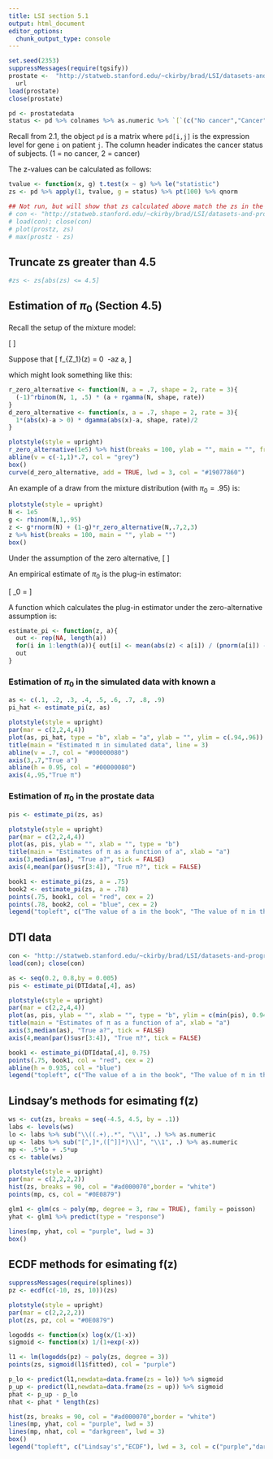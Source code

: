 ```yaml
---
title: LSI section 5.1
output: html_document
editor_options: 
  chunk_output_type: console
---
```


```r
set.seed(2353)
suppressMessages(require(tgsify))
prostate <-  "http://statweb.stanford.edu/~ckirby/brad/LSI/datasets-and-programs/data/prostatedata.RData" %>% 
  url  
load(prostate)
close(prostate)

pd <- prostatedata
status <- pd %>% colnames %>% as.numeric %>% `[`(c("No cancer","Cancer"), .)
```

Recall from 2.1, the object `pd` is a matrix where `pd[i,j]` is the expression level for gene `i` on patient `j`.  The column header indicates the cancer status of subjects.  (1 = no cancer, 2 = cancer)

The z-values can be calculated as follows:
```r
tvalue <- function(x, g) t.test(x ~ g) %>% le("statistic")
zs <- pd %>% apply(1, tvalue, g = status) %>% pt(100) %>% qnorm

## Not run, but will show that zs calculated above match the zs in the book
# con <- "http://statweb.stanford.edu/~ckirby/brad/LSI/datasets-and-programs/data/prostz.RData" %>% url
# load(con); close(con)
# plot(prostz, zs)
# max(prostz - zs)
```

## Truncate zs greater than 4.5

```r
#zs <- zs[abs(zs) <= 4.5]
```


## Estimation of $\pi_0$ (Section 4.5)

Recall the setup of the mixture model:

\[
\begin{align*}
\text{Let }\ Z &= G_0\cdot Z_0 + (1-G_0)Z_1 \\
\ \\
\text{where }\ Z_0 &\sim N(0,1)\\
Z_1 &\sim \text{alternative distribution}\\
G_0 &\sim BIN(1, \pi_0)\\
\end{align*}
\]

Suppose that 
\[
f_{Z_1}(z) = 0\ \text{ for }\ -a\leq z \leq a,
\]

which might look something like this:

```r
r_zero_alternative <- function(N, a = .7, shape = 2, rate = 3){
  (-1)^rbinom(N, 1, .5) * (a + rgamma(N, shape, rate))
}
d_zero_alternative <- function(x, a = .7, shape = 2, rate = 3){
  1*(abs(x)-a > 0) * dgamma(abs(x)-a, shape, rate)/2
}

plotstyle(style = upright)
r_zero_alternative(1e5) %>% hist(breaks = 100, ylab = "", main = "", freq = FALSE)
abline(v = c(-1,1)*.7, col = "grey")
box()
curve(d_zero_alternative, add = TRUE, lwd = 3, col = "#19077860")
```

An example of a draw from the mixture distribution (with $\pi_0 = .95$) is:

```r
plotstyle(style = upright)
N <- 1e5
g <- rbinom(N,1,.95)
z <- g*rnorm(N) + (1-g)*r_zero_alternative(N,.7,2,3)
z %>% hist(breaks = 100, main = "", ylab = "")
box()
```

Under the assumption of the zero alternative, 
\[
\begin{align*}
P(-a\leq Z \leq a) &= \sum_{i=0}^1 P(G = i)\,P(-a\leq Z \leq a | G = i)\\
&=P(G = 0)\,P(-a\leq Z \leq a | G = i) + P(G = 0)\,P(-a\leq Z \leq a | G = 1)\\
&=\pi_0 \cdot [\Phi(a)-\Phi(-a)] + (1-\pi_0)\cdot 0 \\
&=\pi_0 \cdot [\Phi(a)-\Phi(-a)] \\
\ \\
\text{And }\ \pi_0 &= \frac{P(-a\leq Z \leq a)}{\Phi(a)-\Phi(-a)}
\end{align*}
\]

An empirical estimate of $\pi_0$ is the plug-in estimator:

\[
\hat{\pi}_0 = \frac{\frac{1}{N}\sum{I(|z_i| < a)}}{\Phi(a)-\Phi(-a)}
\]

A function which calculates the plug-in estimator under the zero-alternative assumption is: 

```r
estimate_pi <- function(z, a){
  out <- rep(NA, length(a))
  for(i in 1:length(a)){ out[i] <- mean(abs(z) < a[i]) / (pnorm(a[i]) - pnorm(-a[i])) }
  out
}
```

### Estimation of $\pi_0$ in the simulated data with known a
```r
as <- c(.1, .2, .3, .4, .5, .6, .7, .8, .9)
pi_hat <- estimate_pi(z, as)

plotstyle(style = upright)
par(mar = c(2,2,4,4))
plot(as, pi_hat, type = "b", xlab = "a", ylab = "", ylim = c(.94,.96))
title(main = "Estimated π in simulated data", line = 3)
abline(v = .7, col = "#00000080")
axis(3,.7,"True a")
abline(h = 0.95, col = "#00000080")
axis(4,.95,"True π")
```

### Estimation of $\pi_0$ in the prostate data

```r
pis <- estimate_pi(zs, as)

plotstyle(style = upright)
par(mar = c(2,2,4,4))
plot(as, pis, ylab = "", xlab = "", type = "b")
title(main = "Estimates of π as a function of a", xlab = "a")
axis(3,median(as), "True a?", tick = FALSE)
axis(4,mean(par()$usr[3:4]), "True π?", tick = FALSE)

book1 <- estimate_pi(zs, a = .75)
book2 <- estimate_pi(zs, a = .78)
points(.75, book1, col = "red", cex = 2)
points(.78, book2, col = "blue", cex = 2)
legend("topleft", c("The value of a in the book", "The value of π in the book"), col = c("red","blue"), pch = 16, bty = "n")
```

## DTI data

```r
con <- "http://statweb.stanford.edu/~ckirby/brad/LSI/datasets-and-programs/data/DTIdata.RData" %>% url
load(con); close(con)

as <- seq(0.2, 0.8,by = 0.005)
pis <- estimate_pi(DTIdata[,4], as)

plotstyle(style = upright)
par(mar = c(2,2,4,4))
plot(as, pis, ylab = "", xlab = "", type = "b", ylim = c(min(pis), 0.94))
title(main = "Estimates of π as a function of a", xlab = "a")
axis(3,median(as), "True a?", tick = FALSE)
axis(4,mean(par()$usr[3:4]), "True π?", tick = FALSE)

book1 <- estimate_pi(DTIdata[,4], 0.75)
points(.75, book1, col = "red", cex = 2)
abline(h = 0.935, col = "blue")
legend("topleft", c("The value of a in the book", "The value of π in the book?"), col = c("red","blue"), pch = 16, bty = "n")
```

## Lindsay's methods for esimating f(z)

```r
ws <- cut(zs, breaks = seq(-4.5, 4.5, by = .1))
labs <- levels(ws)
lo <- labs %>% sub("\\((.+),.*", "\\1", .) %>% as.numeric
up <- labs %>% sub("[^,]*,([^]]*)\\]", "\\1", .) %>% as.numeric
mp <- .5*lo + .5*up
cs <- table(ws)

plotstyle(style = upright)
par(mar = c(2,2,2,2))
hist(zs, breaks = 90, col = "#ad000070",border = "white")
points(mp, cs, col = "#0E0879")

glm1 <- glm(cs ~ poly(mp, degree = 3, raw = TRUE), family = poisson)
yhat <- glm1 %>% predict(type = "response")

lines(mp, yhat, col = "purple", lwd = 3)
box()
```

## ECDF methods for esimating f(z)

```r
suppressMessages(require(splines))
pz <- ecdf(c(-10, zs, 10))(zs)

plotstyle(style = upright)
par(mar = c(2,2,2,2))
plot(zs, pz, col = "#0E0879")

logodds <- function(x) log(x/(1-x))
sigmoid <- function(x) 1/(1+exp(-x))

l1 <- lm(logodds(pz) ~ poly(zs, degree = 3))
points(zs, sigmoid(l1$fitted), col = "purple")

p_lo <- predict(l1,newdata=data.frame(zs = lo)) %>% sigmoid
p_up <- predict(l1,newdata=data.frame(zs = up)) %>% sigmoid
phat <- p_up - p_lo
nhat <- phat * length(zs)

hist(zs, breaks = 90, col = "#ad000070",border = "white")
lines(mp, yhat, col = "purple", lwd = 3)
lines(mp, nhat, col = "darkgreen", lwd = 3)
box()
legend("topleft", c("Lindsay's","ECDF"), lwd = 3, col = c("purple","darkgreen"), bty = 'n')
```
